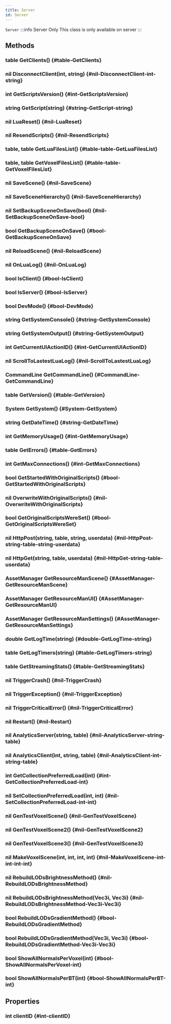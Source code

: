 ```yaml
---
title: Server
id: Server
---
```

`Server`
:::info Server Only
This class is only available on server
:::

## Methods

### table GetClients() {#table-GetClients}

### nil DisconnectClient(int, string) {#nil-DisconnectClient-int-string}

### int GetScriptsVersion() {#int-GetScriptsVersion}

### string GetScript(string) {#string-GetScript-string}

### nil LuaReset() {#nil-LuaReset}

### nil ResendScripts() {#nil-ResendScripts}

### table, table GetLuaFilesList() {#table-table-GetLuaFilesList}

### table, table GetVoxelFilesList() {#table-table-GetVoxelFilesList}

### nil SaveScene() {#nil-SaveScene}

### nil SaveSceneHierarchy() {#nil-SaveSceneHierarchy}

### nil SetBackupSceneOnSave(bool) {#nil-SetBackupSceneOnSave-bool}

### bool GetBackupSceneOnSave() {#bool-GetBackupSceneOnSave}

### nil ReloadScene() {#nil-ReloadScene}

### nil OnLuaLog() {#nil-OnLuaLog}

### bool IsClient() {#bool-IsClient}

### bool IsServer() {#bool-IsServer}

### bool DevMode() {#bool-DevMode}

### string GetSystemConsole() {#string-GetSystemConsole}

### string GetSystemOutput() {#string-GetSystemOutput}

### int GetCurrentUIActionID() {#int-GetCurrentUIActionID}

### nil ScrollToLastestLuaLog() {#nil-ScrollToLastestLuaLog}

### CommandLine GetCommandLine() {#CommandLine-GetCommandLine}

### table GetVersion() {#table-GetVersion}

### System GetSystem() {#System-GetSystem}

### string GetDateTime() {#string-GetDateTime}

### int GetMemoryUsage() {#int-GetMemoryUsage}

### table GetErrors() {#table-GetErrors}

### int GetMaxConnections() {#int-GetMaxConnections}

### bool GetStartedWithOriginalScripts() {#bool-GetStartedWithOriginalScripts}

### nil OverwriteWithOriginalScripts() {#nil-OverwriteWithOriginalScripts}

### bool GetOriginalScriptsWereSet() {#bool-GetOriginalScriptsWereSet}

### nil HttpPost(string, table, string, userdata) {#nil-HttpPost-string-table-string-userdata}

### nil HttpGet(string, table, userdata) {#nil-HttpGet-string-table-userdata}

### AssetManager GetResourceManScene() {#AssetManager-GetResourceManScene}

### AssetManager GetResourceManUI() {#AssetManager-GetResourceManUI}

### AssetManager GetResourceManSettings() {#AssetManager-GetResourceManSettings}

### double GetLogTime(string) {#double-GetLogTime-string}

### table GetLogTimers(string) {#table-GetLogTimers-string}

### table GetStreamingStats() {#table-GetStreamingStats}

### nil TriggerCrash() {#nil-TriggerCrash}

### nil TriggerException() {#nil-TriggerException}

### nil TriggerCriticalError() {#nil-TriggerCriticalError}

### nil Restart() {#nil-Restart}

### nil AnalyticsServer(string, table) {#nil-AnalyticsServer-string-table}

### nil AnalyticsClient(int, string, table) {#nil-AnalyticsClient-int-string-table}

### int GetCollectionPreferredLoad(int) {#int-GetCollectionPreferredLoad-int}

### nil SetCollectionPreferredLoad(int, int) {#nil-SetCollectionPreferredLoad-int-int}

### nil GenTestVoxelScene() {#nil-GenTestVoxelScene}

### nil GenTestVoxelScene2() {#nil-GenTestVoxelScene2}

### nil GenTestVoxelScene3() {#nil-GenTestVoxelScene3}

### nil MakeVoxelScene(int, int, int, int) {#nil-MakeVoxelScene-int-int-int-int}

### nil RebuildLODsBrightnessMethod() {#nil-RebuildLODsBrightnessMethod}

### nil RebuildLODsBrightnessMethod(Vec3i, Vec3i) {#nil-RebuildLODsBrightnessMethod-Vec3i-Vec3i}

### bool RebuildLODsGradientMethod() {#bool-RebuildLODsGradientMethod}

### bool RebuildLODsGradientMethod(Vec3i, Vec3i) {#bool-RebuildLODsGradientMethod-Vec3i-Vec3i}

### bool ShowAllNormalsPerVoxel(int) {#bool-ShowAllNormalsPerVoxel-int}

### bool ShowAllNormalsPerBT(int) {#bool-ShowAllNormalsPerBT-int}

## Properties

### int clientID {#int-clientID}


